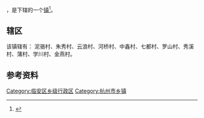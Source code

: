 {{中国乡级行政区|33/01/85/109/000
| 电话区号 = 571
}}

'''{{PAGENAMEBASE}}'''，是{{PRC admin/fullname|33/01/85/109/000|3}}下辖的一个[[行政建制镇|镇]]<ref>{{PRC admin/ref sgc|{{PRC admin/parent|33/01/85/109/000}}}}</ref>。

==辖区==
该镇辖有：	泥骆村、朱秀村、云浪村、河桥村、中鑫村、七都村、罗山村、秀溪村、蒲村、学川村、金燕村。

== 参考资料 ==
{{reflist}}

{{临安市行政区划}}
[[Category:临安区乡级行政区|Category:临安区乡级行政区]]
[[Category:杭州市乡镇|Category:杭州市乡镇]]